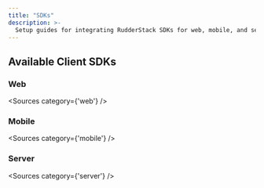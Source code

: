 ```yaml
---
title: "SDKs"
description: >-
  Setup guides for integrating RudderStack SDKs for web, mobile, and server-side platforms.
---
```


## Available Client SDKs


### Web

<Sources
  category={'web'}
/>

### Mobile

<Sources
  category={'mobile'}
/>

### Server

<Sources
  category={'server'}
/>

#
